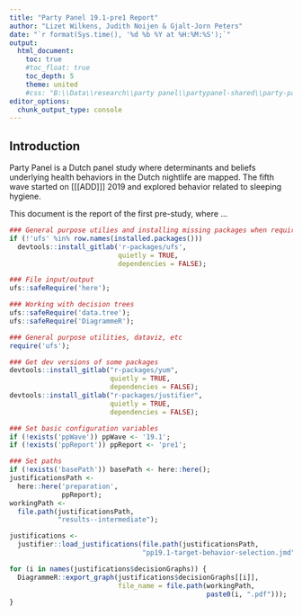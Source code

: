 ```yaml
---
title: "Party Panel 19.1-pre1 Report"
author: "Lizet Wilkens, Judith Noijen & Gjalt-Jorn Peters"
date: "`r format(Sys.time(), '%d %b %Y at %H:%M:%S');`"
output:
  html_document:
    toc: true
    #toc_float: true
    toc_depth: 5
    theme: united
    #css: "B:\\Data\\research\\party panel\\partypanel-shared\\party-panel-reports.css"
editor_options: 
  chunk_output_type: console
---
```


Introduction
------------

Party Panel is a Dutch panel study where determinants and beliefs underlying health behaviors in the Dutch nightlife are mapped. The fifth wave started on [[[ADD]]] 2019 and explored behavior related to sleeping hygiene.

This document is the report of the first pre-study, where ... 

```r

### General purpose utilies and installing missing packages when requiring
if (!'ufs' %in% row.names(installed.packages()))
  devtools::install_gitlab('r-packages/ufs',
                           quietly = TRUE,
                           dependencies = FALSE);

### File input/output
ufs::safeRequire('here');

### Working with decision trees
ufs::safeRequire('data.tree');
ufs::safeRequire('DiagrammeR');

### General purpose utilities, dataviz, etc
require('ufs');

### Get dev versions of some packages
devtools::install_gitlab("r-packages/yum",
                         quietly = TRUE,
                         dependencies = FALSE);
devtools::install_gitlab("r-packages/justifier",
                         quietly = TRUE,
                         dependencies = FALSE);

### Set basic configuration variables
if (!exists('ppWave')) ppWave <- '19.1';
if (!exists('ppReport')) ppReport <- 'pre1';

### Set paths
if (!exists('basePath')) basePath <- here::here();
justificationsPath <-
  here::here('preparation',
             ppReport);
workingPath <-
  file.path(justificationsPath,
            "results--intermediate");

```

```r

justifications <-
  justifier::load_justifications(file.path(justificationsPath,
                                 "pp19.1-target-behavior-selection.jmd"));

```

```r

for (i in names(justifications$decisionGraphs)) {
  DiagrammeR::export_graph(justifications$decisionGraphs[[i]],
                           file_name = file.path(workingPath,
                                                 paste0(i, ".pdf")));
}

```

